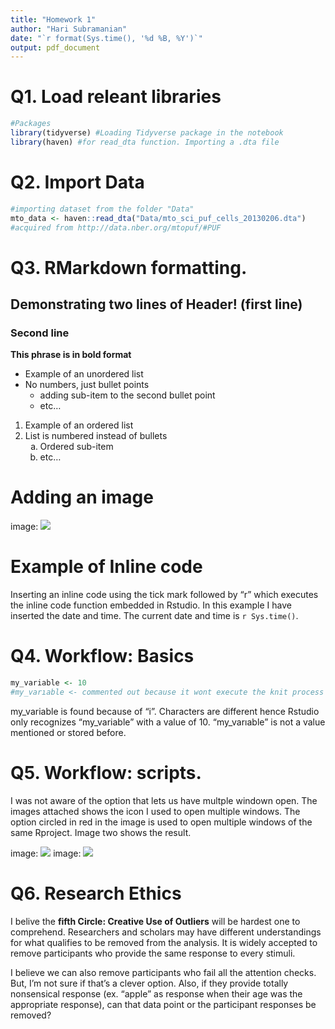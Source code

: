 ```yaml
---
title: "Homework 1"
author: "Hari Subramanian"
date: "`r format(Sys.time(), '%d %B, %Y')`"
output: pdf_document
---
```

# Q1. Load releant libraries
```r
#Packages
library(tidyverse) #Loading Tidyverse package in the notebook
library(haven) #for read_dta function. Importing a .dta file
```

# Q2. Import Data
```r
#importing dataset from the folder "Data"
mto_data <- haven::read_dta("Data/mto_sci_puf_cells_20130206.dta") 
#acquired from http://data.nber.org/mtopuf/#PUF
```

# Q3. RMarkdown formatting.
## Demonstrating two lines of Header! (first line)
### Second line 

**This phrase is in bold format**  

* Example of an unordered list
* No numbers, just bullet points
  + adding sub-item to the second bullet point
  + etc...  
  
1. Example of an ordered list
2. List is numbered instead of bullets
    a. Ordered sub-item
    b. etc...  
  
# Adding an image
image: ![](Misc./hw1_image.png)  

# Example of Inline code
Inserting an inline code using the tick mark followed by "r" which executes the
inline code function embedded in Rstudio. In this example I have inserted the 
date and time. The current date and time is `r Sys.time()`.  


# Q4. Workflow: Basics
```r

my_variable <- 10
#my_varıable <- commented out because it wont execute the knit process
```
my_variable is found because of "i". Characters are different hence Rstudio 
only recognizes "my_variable" with a value of 10. "my_varıable" is not a value
mentioned or stored before.  


# Q5. Workflow: scripts.
I was not aware of the option that lets us have multple windown open. The images
attached shows the icon I used to open multiple windows.
The option circled in red in the image is used to open multiple windows of the
same Rproject. Image two shows the result.  

image: ![](Misc./tip1.png)
image: ![](Misc./tip2.png)  

# Q6. Research Ethics
I belive the **fifth Circle: Creative Use of Outliers** will be hardest one to
comprehend. Researchers and scholars may have different understandings for what 
qualifies to be removed from the analysis. It is widely accepted to remove
participants who provide the same response to every stimuli.  

I believe we can also remove participants who fail all the attention checks. But,
I'm not sure if that's a clever option. Also, if they provide totally nonsensical
response (ex. "apple" as response when their age was the appropriate response),
can that data point or the participant responses be removed?  

